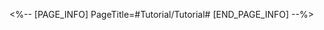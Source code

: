 <%-- [PAGE_INFO]
PageTitle=#Tutorial/Tutorial#
[END_PAGE_INFO] --%>
{{Tutorial
|sort      = 817601
|title     = Tutorial
|subtitle  = 
|type      = 
|about     = 
|image1    = Tutorial Tutorial 1.png{{subst:void|<!--$UPLOAD:<<SpriteOutput/TutorialPic/TutorialPage_817601.png>-<Tutorial Tutorial 1.png>>}}
|text1     = In the "Trailblaze: Friendship Is Magic!" event, familiar characters will appear as the Magician, fighting side by side with Litter Pony.
|image2    = Tutorial Tutorial 2.png{{subst:void|<!--$UPLOAD:<<SpriteOutput/TutorialPic/TutorialPage_817602.png>-<Tutorial Tutorial 2.png>>}}
|text2     = Find the clones of Litter Pony scattered all over and join hands toward defeating the enemies!
}}